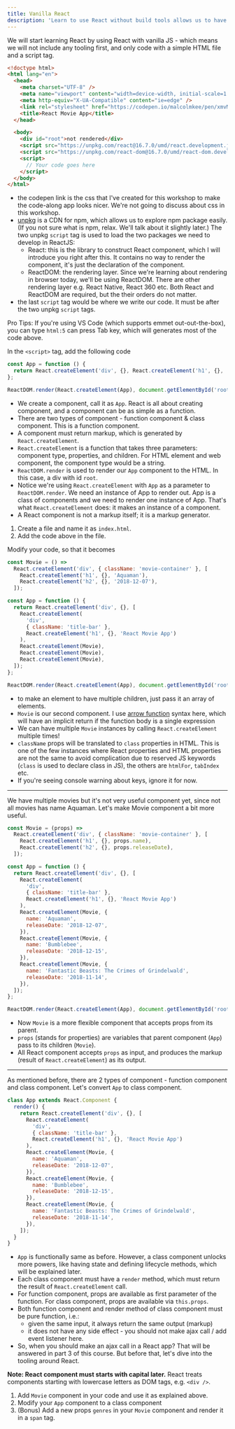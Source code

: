 ```yaml
---
title: Vanilla React
description: 'Learn to use React without build tools allows us to have better understandings of React API.'
---
```



We will start learning React by using React with vanilla JS - which means we will not include any tooling first, and only code with a simple HTML file and a script tag.

```html
<!doctype html>
<html lang="en">
  <head>
    <meta charset="UTF-8" />
    <meta name="viewport" content="width=device-width, initial-scale=1.0" />
    <meta http-equiv="X-UA-Compatible" content="ie=edge" />
    <link rel="stylesheet" href="https://codepen.io/malcolmkee/pen/xmvMNY.css" />
    <title>React Movie App</title>
  </head>

  <body>
    <div id="root">not rendered</div>
    <script src="https://unpkg.com/react@16.7.0/umd/react.development.js"></script>
    <script src="https://unpkg.com/react-dom@16.7.0/umd/react-dom.development.js"></script>
    <script>
      // Your code goes here
    </script>
  </body>
</html>
```

- the codepen link is the css that I've created for this workshop to make the code-along app looks nicer. We're not going to discuss about css in this workshop.
- [unpkg] is a CDN for npm, which allows us to explore npm package easily. (If you not sure what is npm, relax. We'll talk about it slightly later.) The two unpkg `script` tag is used to load the two packages we need to develop in ReactJS:
  - React: this is the library to construct React component, which I will introduce you right after this. It contains no way to render the component, it's just the declaration of the component.
  - ReactDOM: the rendering layer. Since we're learning about rendering in browser today, we'll be using ReactDOM. There are other rendering layer e.g. React Native, React 360 etc. Both React and ReactDOM are required, but the their orders do not matter.
- the last `script` tag would be where we write our code. It must be after the two unpkg `script` tags.

<aside>

Pro Tips: If you're using VS Code (which supports emmet out-out-the-box), you can type `html:5` can press Tab key, which will generates most of the code above.

</aside>

In the `<script>` tag, add the following code

```javascript
const App = function () {
  return React.createElement('div', {}, React.createElement('h1', {}, 'React Movie App'));
};

ReactDOM.render(React.createElement(App), document.getElementById('root'));
```

- We create a component, call it as `App`. React is all about creating component, and a component can be as simple as a function.
- There are two types of component - function component & class component. This is a function component.
- A component must return markup, which is generated by `React.createElement`.
- `React.createElement` is a function that takes three parameters: component type, properties, and children. For HTML element and web component, the component type would be a string.
- `ReactDOM.render` is used to render our `App` component to the HTML. In this case, a div with id `root`.
- Notice we're using `React.createElement` with `App` as a parameter to `ReactDOM.render`. We need an instance of App to render out. App is a class of components and we need to render one instance of App. That's what `React.createElement` does: it makes an instance of a component.
- A React component is not a markup itself; it is a markup generator.

<Exercise title="Exercise">

1. Create a file and name it as `index.html`.
1. Add the code above in the file.

</Exercise>

Modify your code, so that it becomes

```javascript
const Movie = () =>
  React.createElement('div', { className: 'movie-container' }, [
    React.createElement('h1', {}, 'Aquaman'),
    React.createElement('h2', {}, '2018-12-07'),
  ]);

const App = function () {
  return React.createElement('div', {}, [
    React.createElement(
      'div',
      { className: 'title-bar' },
      React.createElement('h1', {}, 'React Movie App')
    ),
    React.createElement(Movie),
    React.createElement(Movie),
    React.createElement(Movie),
  ]);
};

ReactDOM.render(React.createElement(App), document.getElementById('root'));
```

- to make an element to have multiple children, just pass it an array of elements.
- `Movie` is our second component. I use [arrow function][arrow-function] syntax here, which will have an implicit return if the function body is a single expression
- We can have multiple `Movie` instances by calling `React.createElement` multiple times!
- `className` props will be translated to `class` properties in HTML. This is one of the few instances where React properties and HTML properties are not the same to avoid complication due to reserved JS keywords (`class` is used to declare class in JS), the others are `htmlFor`, `tabIndex` etc.
- If you're seeing console warning about keys, ignore it for now.

<hr />

We have multiple movies but it's not very useful component yet, since not all movies has name Aquaman. Let's make Movie component a bit more useful.

```javascript
const Movie = (props) =>
  React.createElement('div', { className: 'movie-container' }, [
    React.createElement('h1', {}, props.name),
    React.createElement('h2', {}, props.releaseDate),
  ]);

const App = function () {
  return React.createElement('div', {}, [
    React.createElement(
      'div',
      { className: 'title-bar' },
      React.createElement('h1', {}, 'React Movie App')
    ),
    React.createElement(Movie, {
      name: 'Aquaman',
      releaseDate: '2018-12-07',
    }),
    React.createElement(Movie, {
      name: 'Bumblebee',
      releaseDate: '2018-12-15',
    }),
    React.createElement(Movie, {
      name: 'Fantastic Beasts: The Crimes of Grindelwald',
      releaseDate: '2018-11-14',
    }),
  ]);
};

ReactDOM.render(React.createElement(App), document.getElementById('root'));
```

- Now `Movie` is a more flexible component that accepts props from its parent.
- `props` (stands for properties) are variables that parent component (`App`) pass to its children (`Movie`).
- All React component accepts `props` as input, and produces the markup (result of `React.createElement`) as its output.

<hr />

As mentioned before, there are 2 types of component - function component and class component. Let's convert `App` to class component.

```javascript
class App extends React.Component {
  render() {
    return React.createElement('div', {}, [
      React.createElement(
        'div',
        { className: 'title-bar' },
        React.createElement('h1', {}, 'React Movie App')
      ),
      React.createElement(Movie, {
        name: 'Aquaman',
        releaseDate: '2018-12-07',
      }),
      React.createElement(Movie, {
        name: 'Bumblebee',
        releaseDate: '2018-12-15',
      }),
      React.createElement(Movie, {
        name: 'Fantastic Beasts: The Crimes of Grindelwald',
        releaseDate: '2018-11-14',
      }),
    ]);
  }
}
```

- `App` is functionally same as before. However, a class component unlocks more powers, like having state and defining lifecycle methods, which will be explained later.
- Each class component must have a `render` method, which must return the result of `React.createElement` call.
- For function component, props are available as first parameter of the function. For class component, props are available via `this.props`.
- Both function component and render method of class component must be pure function, i.e.:
  - given the same input, it always return the same output (markup)
  - it does not have any side effect - you should not make ajax call / add event listener here.
- So, when you should make an ajax call in a React app? That will be answered in part 3 of this course. But before that, let's dive into the tooling around React.

<aside>

**Note: React component must starts with capital later.** React treats components starting with lowercase letters as DOM tags, e.g. `<div />`.

</aside>

<Exercise title="Exercise">

1. Add `Movie` component in your code and use it as explained above.
1. Modify your `App` component to a class component
1. (Bonus) Add a new props `genres` in your `Movie` component and render it in a `span` tag.

</Exercise>

[unpkg]: https://unpkg.com/
[arrow-function]: https://developer.mozilla.org/en-US/docs/Web/JavaScript/Reference/Functions/Arrow_functions
